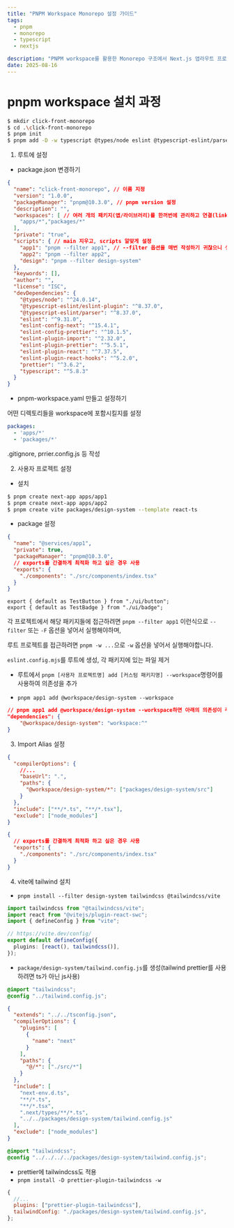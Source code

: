 ```yaml
---
title: "PNPM Workspace Monorepo 설정 가이드"
tags:
  - pnpm
  - monorepo
  - typescript
  - nextjs

description: "PNPM workspace를 활용한 Monorepo 구조에서 Next.js 앱라우트 프로젝트, 디자인 시스템을 설정하는 방법을 정리한 가이드"
date: 2025-08-16
---
```


# pnpm workspace 설치 과정

```bash
$ mkdir click-front-monorepo
$ cd .\click-front-monorepo
$ pnpm init
$ pnpm add -D -w typescript @types/node eslint @typescript-eslint/parser @typescript-eslint/eslint-plugin eslint-config-next eslint-plugin-react eslint-plugin-react-hooks eslint-plugin-import prettier eslint-config-prettier eslint-plugin-prettier
```

1. 루트에 설정

- package.json 변경하기

```jsonc:package.json
{
  "name": "click-front-monorepo", // 이름 지정
  "version": "1.0.0",
  "packageManager": "pnpm@10.3.0", // pnpm version 설정
  "description": "",
  "workspaces": [ // 여러 개의 패키지(앱/라이브러리)를 한꺼번에 관리하고 연결(link)
    "apps/*","packages/*"
  ],
  "private": "true",
  "scripts": { // main 지우고, scripts 알맞게 설정
    "app1": "pnpm --filter app1", // --filter 옵션을 매번 작성하기 귀찮으니 생성
    "app2": "pnpm --filter app2",
    "design": "pnpm --filter design-system"
  },
  "keywords": [],
  "author": "",
  "license": "ISC",
  "devDependencies": {
    "@types/node": "^24.0.14",
    "@typescript-eslint/eslint-plugin": "^8.37.0",
    "@typescript-eslint/parser": "^8.37.0",
    "eslint": "^9.31.0",
    "eslint-config-next": "^15.4.1",
    "eslint-config-prettier": "^10.1.5",
    "eslint-plugin-import": "^2.32.0",
    "eslint-plugin-prettier": "^5.5.1",
    "eslint-plugin-react": "^7.37.5",
    "eslint-plugin-react-hooks": "^5.2.0",
    "prettier": "^3.6.2",
    "typescript": "^5.8.3"
  }
}
```

- pnpm-workspace.yaml 만들고 설정하기

어떤 디렉토리들을 workspace에 포함시킬지를 설정

```yaml:pnpm-workspace.yaml
packages:
  - 'apps/*'
  - 'packages/*'
```

.gitignore, prrier.config.js 등 작성

2. 사용자 프로젝트 설정

- 설치

```bash
$ pnpm create next-app apps/app1
$ pnpm create next-app apps/app2
$ pnpm create vite packages/design-system --template react-ts
```

- package 설정

```json:apps/app1/package.json
{
  "name": "@services/app1",
  "private": true,
  "packageManager": "pnpm@10.3.0",
  // exports를 간결하게 최적화 하고 싶은 경우 사용
  "exports": {
    "./components": "./src/components/index.tsx"
  }
}
```

```tsx:packages/design-system/src/components/index.tsx
export { default as TestButton } from "./ui/button";
export { default as TestBadge } from "./ui/badge";
```

각 프로젝트에서 해당 패키지들에 접근하려면 `pnpm --filter app1` 이런식으로 `--filter` 또는 `-F` 옵션을 넣어서 실행해야하며,

루트 프로젝트를 접근하려면 `pnpm -w ...`으로 `-w` 옵션을 넣어서 실행해야합니다.

`eslint.config.mjs`를 루트에 생성, 각 패키지에 있는 파일 제거

- 루트에서 `pnpm [사용자 프로젝트명] add [커스텀 패키지명] --workspace`명령어를 사용하여 의존성을 추가

- `pnpm app1 add @workspace/design-system --workspace`

```jsonc:app/app1/package.json
// pnpm app1 add @workspace/design-system --workspace하면 아래의 의존성이 주입됩니다.
"dependencies": {
    "@workspace/design-system": "workspace:^"
}
```

3. Import Alias 설정

```jsonc:tsconfig.json
{
  "compilerOptions": {
    //...
    "baseUrl": ".",
    "paths": {
      "@workspace/design-system/*": ["packages/design-system/src"]
    }
  },
  "include": ["**/*.ts", "**/*.tsx"],
  "exclude": ["node_modules"]
}
```

```json:apps/app1/package.json
{
  // exports를 간결하게 최적화 하고 싶은 경우 사용
  "exports": {
    "./components": "./src/components/index.tsx"
  }
}
```

4. vite에 tailwind 설치

- `pnpm install --filter design-system tailwindcss @tailwindcss/vite`

```ts:vite.config.ts
import tailwindcss from "@tailwindcss/vite";
import react from "@vitejs/plugin-react-swc";
import { defineConfig } from "vite";

// https://vite.dev/config/
export default defineConfig({
  plugins: [react(), tailwindcss()],
});
```

- `package/design-system/tailwind.config.js`를 생성(tailwind prettier를 사용하려면 ts가 아닌 js사용)

```css:pacakge/design-system/src/App.css
@import "tailwindcss";
@config "../tailwind.config.js";
```

```jsonc:app/app1/tsconfig.json
{
  "extends": "../../tsconfig.json",
  "compilerOptions": {
    "plugins": [
      {
        "name": "next"
      }
    ],
    "paths": {
      "@/*": ["./src/*"]
    }
  },
  "include": [
    "next-env.d.ts",
    "**/*.ts",
    "**/*.tsx",
    ".next/types/**/*.ts",
    "../../packages/design-system/tailwind.config.js"
  ],
  "exclude": ["node_modules"]
}
```

```css:app/app1/src/app/globals.css
@import "tailwindcss";
@config "../../../../packages/design-system/tailwind.config.js";
```

- prettier에 tailwindcss도 적용
- `pnpm install -D prettier-plugin-tailwindcss -w`

```js:preiier.config.js
{
  //...
  plugins: ["prettier-plugin-tailwindcss"],
  tailwindConfig: "./packages/design-system/tailwind.config.js",
};
```
